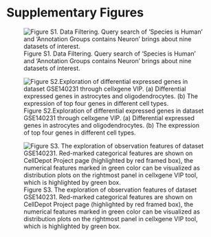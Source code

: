 # Supplementary Figures {#SIFigures}


![Figure S1. Data Filtering. Query search of ‘Species is Human’ and ‘Annotation Groups contains Neuron’ brings about nine datasets of interest.](figures/S1.jpg)

![Figure S2.Exploration of differential expressed genes in dataset GSE140231 through cellxgene VIP. (a) Differential expressed genes in astrocytes and oligodendrocytes. (b) The expression of top four genes in different cell types.](figures/S2.jpg)


![Figure S3. The exploration of observation features of dataset GSE140231. Red-marked categorical features are shown on CellDepot Project page (highlighted by red framed box), the numerical features marked in green color can be visualized as distribution plots on the rightmost panel in cellxgene VIP tool, which is highlighted by green box.](figures/S3.jpg)

